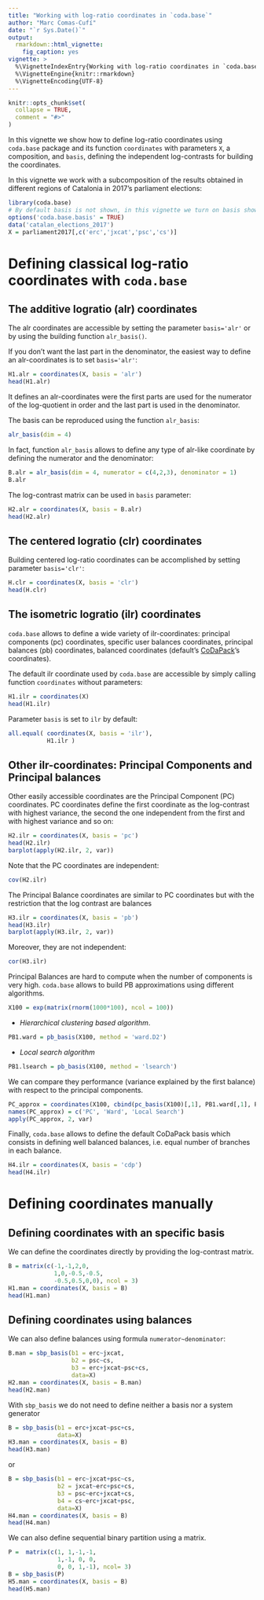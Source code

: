```yaml
---
title: "Working with log-ratio coordinates in `coda.base`"
author: "Marc Comas-Cufí"
date: "`r Sys.Date()`"
output:
  rmarkdown::html_vignette:
    fig_caption: yes
vignette: >
  %\VignetteIndexEntry{Working with log-ratio coordinates in `coda.base`}
  %\VignetteEngine{knitr::rmarkdown}
  %\VignetteEncoding{UTF-8}
---
```


```r
knitr::opts_chunk$set(
  collapse = TRUE,
  comment = "#>"
)
```

In this vignette we show how to define log-ratio coordinates using `coda.base` package and its function `coordinates` with parameters `X`, a composition, and `basis`, defining the independent log-contrasts for building the coordinates.

In this vignette we work with a subcomposition of the results obtained in different regions of Catalonia in 2017's parliament elections:

```r
library(coda.base)
# By default basis is not shown, in this vignette we turn on basis showing.
options('coda.base.basis' = TRUE)
data('catalan_elections_2017')
X = parliament2017[,c('erc','jxcat','psc','cs')]
```

# Defining classical log-ratio coordinates with `coda.base`

##  The additive logratio (alr) coordinates

The alr coordinates are accessible by setting the parameter `basis='alr'` or by using the building function `alr_basis()`.

If you don't want the last part in the denominator, the easiest way to define an alr-coordinates is to set `basis='alr'`:

```r
H1.alr = coordinates(X, basis = 'alr')
head(H1.alr)
```

It defines an alr-coordinates were the first parts are used for the numerator of the log-quotient in order and the last part is used in the denominator.

The basis can be reproduced using the function `alr_basis`:

```r
alr_basis(dim = 4)
```

In fact, function `alr_basis` allows to define any type of alr-like coordinate by defining the numerator and the denominator:

```r
B.alr = alr_basis(dim = 4, numerator = c(4,2,3), denominator = 1)
B.alr
```

The log-contrast matrix can be used in `basis` parameter:

```r
H2.alr = coordinates(X, basis = B.alr)
head(H2.alr)
```

##  The centered logratio (clr) coordinates

Building centered log-ratio coordinates can be accomplished by setting parameter `basis='clr'`:

```r
H.clr = coordinates(X, basis = 'clr')
head(H.clr)
```

## The isometric logratio (ilr) coordinates

`coda.base` allows to define a wide variety of ilr-coordinates: principal components (pc) coordinates, specific user balances coordinates, principal balances (pb) coordinates, balanced coordinates (default's [CoDaPack](http://ima.udg.edu/codapack/)'s coordinates).

The default ilr coordinate used by `coda.base` are accessible by simply calling function `coordinates` without parameters:

```r
H1.ilr = coordinates(X)
head(H1.ilr)
```

Parameter `basis` is set to `ilr` by default:

```r
all.equal( coordinates(X, basis = 'ilr'),
           H1.ilr )
```

## Other ilr-coordinates: Principal Components and Principal balances

Other easily accessible coordinates are the Principal Component (PC) coordinates. PC coordinates define the first coordinate as the log-contrast with highest variance, the second the one independent from the first and with highest variance and so on:

```r
H2.ilr = coordinates(X, basis = 'pc')
head(H2.ilr)
barplot(apply(H2.ilr, 2, var))
```

Note that the PC coordinates are independent:

```r
cov(H2.ilr)
```


The Principal Balance coordinates are similar to PC coordinates but with the restriction that the log contrast are balances 

```r
H3.ilr = coordinates(X, basis = 'pb')
head(H3.ilr)
barplot(apply(H3.ilr, 2, var))
```

Moreover, they are not independent:

```r
cor(H3.ilr)
```

Principal Balances are hard to compute when the number of components is very high. `coda.base` allows to build PB approximations using different algorithms.

```r
X100 = exp(matrix(rnorm(1000*100), ncol = 100))
```

* _Hierarchical clustering based algorithm_.

```r
PB1.ward = pb_basis(X100, method = 'ward.D2')
```

* _Local search algorithm_

```r
PB1.lsearch = pb_basis(X100, method = 'lsearch')
```

We can compare they performance (variance explained by the first balance) with respect to the principal components.

```r
PC_approx = coordinates(X100, cbind(pc_basis(X100)[,1], PB1.ward[,1], PB1.lsearch[,1]))
names(PC_approx) = c('PC', 'Ward', 'Local Search')
apply(PC_approx, 2, var)
```

Finally, `coda.base` allows to define the default CoDaPack basis which consists in defining well balanced balances, i.e. equal number of branches in each balance.

```r
H4.ilr = coordinates(X, basis = 'cdp')
head(H4.ilr)
```

# Defining coordinates manually

## Defining coordinates with an specific basis

We can define the coordinates directly by providing the log-contrast matrix.

```r
B = matrix(c(-1,-1,2,0,
             1,0,-0.5,-0.5,
             -0.5,0.5,0,0), ncol = 3)
H1.man = coordinates(X, basis = B)
head(H1.man)
```

## Defining coordinates using balances

We can also define balances using formula `numerator~denominator`:

```r
B.man = sbp_basis(b1 = erc~jxcat,
                  b2 = psc~cs,
                  b3 = erc+jxcat~psc+cs, 
                  data=X)
H2.man = coordinates(X, basis = B.man)
head(H2.man)
```

With `sbp_basis` we do not need to define neither a basis nor a system generator

```r
B = sbp_basis(b1 = erc+jxcat~psc+cs, 
              data=X)
H3.man = coordinates(X, basis = B)
head(H3.man)
```

or 

```r
B = sbp_basis(b1 = erc~jxcat+psc~cs, 
              b2 = jxcat~erc+psc+cs,
              b3 = psc~erc+jxcat+cs,
              b4 = cs~erc+jxcat+psc,
              data=X)
H4.man = coordinates(X, basis = B)
head(H4.man)
```

We can also define sequential binary partition using a matrix.

```r
P =  matrix(c(1, 1,-1,-1,
              1,-1, 0, 0,
              0, 0, 1,-1), ncol= 3)
B = sbp_basis(P)
H5.man = coordinates(X, basis = B)
head(H5.man)
```

